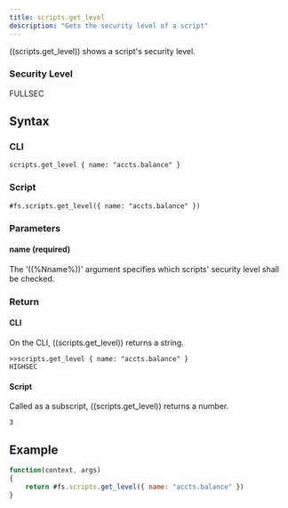 ```yaml
---
title: scripts.get_level
description: "Gets the security level of a script"
---
```


((scripts.get_level)) shows a script's security level.

### Security Level

FULLSEC

## Syntax

### CLI

```
scripts.get_level { name: "accts.balance" }
```

### Script

```
#fs.scripts.get_level({ name: "accts.balance" })
```

### Parameters

#### name (required)

The '((%Nname%))' argument specifies which scripts' security level shall be checked.

### Return

#### CLI

On the CLI, ((scripts.get_level)) returns a string.

```
>>scripts.get_level { name: "accts.balance" }
HIGHSEC
```

#### Script

Called as a subscript, ((scripts.get_level)) returns a number.

```
3
```

## Example

```js
function(context, args)
{
	return #fs.scripts.get_level({ name: "accts.balance" })
}
```
